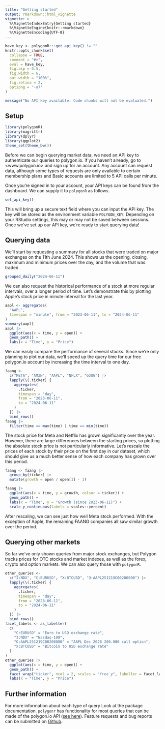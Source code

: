 ```yaml
---
title: "Getting started"
output: rmarkdown::html_vignette
vignette: >
  %\VignetteIndexEntry{Getting started}
  %\VignetteEngine{knitr::rmarkdown}
  %\VignetteEncoding{UTF-8}
---
```


```r
have_key <- polygonR:::get_api_key() != ""
knitr::opts_chunk$set(
  collapse = TRUE,
  comment = "#>",
  eval = have_key,
  fig.asp = 0.5,
  fig.width = 6,
  out.width = "100%",
  fig.retina = 2,
  optipng = "-o7"
)
```
```r
message("No API key available. Code chunks will not be evaluated.")
```

## Setup
```r
library(polygonR)
library(magrittr)
library(dplyr)
library(ggplot2)
theme_set(theme_bw())
```

Before we can begin querying market data, we need an API key to authenticate our queries to polygon.io. If you haven't already, go to <www.polygon.io> and sign up for an account. Any account can request data, although some types of requests are only available to certain membership plans and Basic accounts are limited to 5 API calls per minute.

Once you're signed in to your account, your API keys can be found from the dashboard. We can supply it to `polygonR` as follows.
```r
set_api_key()
```
This will bring up a secure text field where you can input the API key. The key will be stored as the environment variable `POLYGON_KEY`. Depending on your RStudio settings, this may or may not be saved between sessions. Once we've set up our API key, we're ready to start querying data!

## Querying data
We'll start by requesting a summary for all stocks that were traded on major exchanges on the 11th June 2024. This shows us the opening, closing, maximum and minimum prices over the day, and the volume that was traded.

```r
grouped_daily("2024-06-11")
```

We can also request the historical performance of a stock at more regular intervals, over a longer period of time. Let's demonstrate this by plotting Apple's stock price in minute interval for the last year.
```r
aapl <- aggregates(
  "AAPL",
  timespan = "minute", from = "2023-06-11", to = "2024-06-11"
)
summary(aapl)
aapl |>
  ggplot(aes(x = time, y = open)) +
  geom_path() +
  labs(x = "Time", y = "Price")
```

We can easily compare the performance of several stocks. Since we're only planning to plot our data, we'll speed up the query time for our free polygon.io account by increasing the time interval to one day.
```r
faang <-
  c("META", "AMZN", "AAPL", "NFLX", "GOOG") |>
  lapply(\(.ticker) {
    aggregates(
      .ticker,
      timespan = "day",
      from = "2023-06-11",
      to = "2024-06-11"
    )
  }) |>
  bind_rows()
faang |>
  filter(time == max(time) | time == min(time))
```

The stock price for Meta and Netflix has grown significantly over the year. However, there are large differences between the starting prices, so plotting the absolute stock price is not particularly informative. Let's rescale the prices of each stock by their price on the first day in our dataset, which should give us a much better sense of how each company has grown over this period.
```r
faang <- faang |>
  group_by(ticker) |>
  mutate(growth = open / open[1] - 1)

faang |>
  ggplot(aes(x = time, y = growth, colour = ticker)) +
  geom_path() +
  labs(x = "Time", y = "Growth (since 2023-06-11)") +
  scale_y_continuous(labels = scales::percent)
```

After rescaling, we can see just how well Meta stock performed. With the exception of Apple, the remaining FAANG companies all saw similar growth over the period.

## Querying other markets
So far we've only shown queries from major stock exchanges, but Polygon tracks prices for OTC stocks and market indexes, as well as the forex, crypto and option markets. We can also query those with `polygonR`.

```r
other_queries <-
  c("I:NDX", "C:EURUSD", "X:BTCUSD", "O:AAPL251219C00200000") |>
  lapply(\(.ticker) {
    aggregates(
      .ticker,
      timespan = "day",
      from = "2023-06-11",
      to = "2024-06-11"
    )
  }) |>
  bind_rows()
facet_labels <- as_labeller(
  c(
    "C:EURUSD" = "Euro to USD exchange rate",
    "I:NDX" = "Nasdaq-100",
    "O:AAPL251219C00200000" = "AAPL Dec 2025 200.000 call option",
    "X:BTCUSD" = "Bitcoin to USD exchange rate"
  )
)
other_queries |>
  ggplot(aes(x = time, y = open)) +
  geom_path() +
  facet_wrap("ticker", ncol = 2, scales = "free_y", labeller = facet_labels) +
  labs(x = "Time", y = "Price")
```

## Further information

For more information about each type of query Look at the package documentation. `polygonr` has functionality for most queries that can be made of the polygon.io API ([see here](https://polygon.io/docs/stocks/getting-started)). Feature requests and bug reports can be submitted on [Github](https://github.com/flynngo/polygonR).

